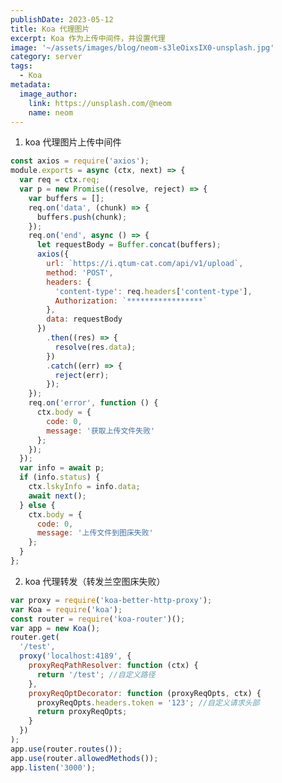 ```yaml
---
publishDate: 2023-05-12
title: Koa 代理图片
excerpt: Koa 作为上传中间件，并设置代理
image: '~/assets/images/blog/neom-s3leOixsIX0-unsplash.jpg'
category: server
tags:
  - Koa
metadata:
  image_author:
    link: https://unsplash.com/@neom
    name: neom
---
```


1. koa 代理图片上传中间件

```javascript
const axios = require('axios');
module.exports = async (ctx, next) => {
  var req = ctx.req;
  var p = new Promise((resolve, reject) => {
    var buffers = [];
    req.on('data', (chunk) => {
      buffers.push(chunk);
    });
    req.on('end', async () => {
      let requestBody = Buffer.concat(buffers);
      axios({
        url: `https://i.qtum-cat.com/api/v1/upload`,
        method: 'POST',
        headers: {
          'content-type': req.headers['content-type'],
          Authorization: `*****************`
        },
        data: requestBody
      })
        .then((res) => {
          resolve(res.data);
        })
        .catch((err) => {
          reject(err);
        });
    });
    req.on('error', function () {
      ctx.body = {
        code: 0,
        message: '获取上传文件失败'
      };
    });
  });
  var info = await p;
  if (info.status) {
    ctx.lskyInfo = info.data;
    await next();
  } else {
    ctx.body = {
      code: 0,
      message: '上传文件到图床失败'
    };
  }
};
```

2. koa 代理转发（转发兰空图床失败）

```javascript
var proxy = require('koa-better-http-proxy');
var Koa = require('koa');
const router = require('koa-router')();
var app = new Koa();
router.get(
  '/test',
  proxy('localhost:4189', {
    proxyReqPathResolver: function (ctx) {
      return '/test'; //自定义路径
    },
    proxyReqOptDecorator: function (proxyReqOpts, ctx) {
      proxyReqOpts.headers.token = '123'; //自定义请求头部
      return proxyReqOpts;
    }
  })
);
app.use(router.routes());
app.use(router.allowedMethods());
app.listen('3000');
```
